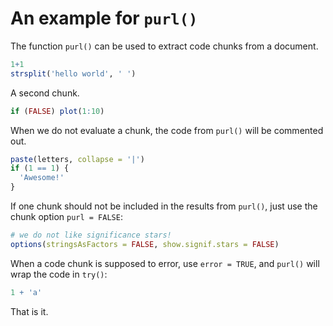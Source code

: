 # An example for `purl()`

The function `purl()` can be used to extract code chunks from a document.

```r
1+1
strsplit('hello world', ' ')
```

A second chunk.

```r
if (FALSE) plot(1:10)
```

When we do not evaluate a chunk, the code from `purl()` will be commented out.

```r
paste(letters, collapse = '|')
if (1 == 1) {
  'Awesome!'
}
```

If one chunk should not be included in the results from `purl()`, just use the chunk option `purl = FALSE`:

```r
# we do not like significance stars!
options(stringsAsFactors = FALSE, show.signif.stars = FALSE)
```

When a code chunk is supposed to error, use `error = TRUE`, and `purl()` will wrap the code in `try()`:

```r
1 + 'a'
```

That is it.
